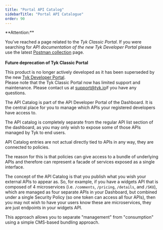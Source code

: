 ```yaml
---
title: "Portal API Catalog"
sidebarTitle: "Portal API Catalogue"
order: 90
---
```



<Warning>
**Attention:**

You’ve reached a page related to the *Tyk Classic Portal*. If you were searching for *API documentation of the new Tyk
Developer Portal* please use the latest
[Postman collection](product-stack/tyk-enterprise-developer-portal/api-documentation/tyk-edp-api) page.
<br />
<br />
**Future deprecation of Tyk Classic Portal**

This product is no longer actively developed as it
has been superseded by the new [Tyk Developer Portal](portal/overview).
<br />
Please note that the Tyk Classic Portal now has limited support and maintenance. Please contact us at
[support@tyk.io](<mailto:support@tyk.io?subject=Tyk classic developer portal>)if you have any questions.
</Warning>


The API Catalog is part of the API Developer Portal of the Dashboard. It is the central place for you to manage which APIs your registered developers have access to.

The API catalog is completely separate from the regular API list section of the dashboard, as you may only wish to expose some of those APIs managed by Tyk to end users.

API Catalog entries are not actual directly tied to APIs in any way, they are connected to policies.

The reason for this is that policies can give access to a bundle of underlying APIs and therefore can represent a facade of services exposed as a single interface.

The concept of the API Catalog is that you publish what you wish your external APIs to appear as. So, for example, if you have a widgets API that is composed of 4 microservices (i.e. `/comments`, `/pricing`, `/details`, and `/SKU`), which are managed as four separate APIs in your Dashboard, but combined under a single Security Policy (so one token can access all four APIs), then you may not wish to have your users know these are microservices, they are just endpoints in your widgets API.

This approach allows you to separate "management" from "consumption" using a simple CMS-based bundling approach.
